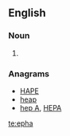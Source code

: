 ==English==

===Noun===
{{en-noun}}

# {{biblical}} {{alternative spelling of|ephah}}

===Anagrams===
* [[HAPE#English|HAPE]]
* [[heap#English|heap]]
* [[hep A#English|hep A]], [[HEPA#English|HEPA]]

[[te:epha]]